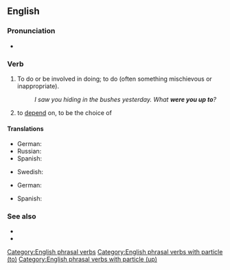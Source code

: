 {{merge|up to something}}
==English==

===Pronunciation===
* {{audio|en|en-au-be up to.ogg|Audio (AU)}}

===Verb===
{{head|en|verb}}

# {{lb|en|idiom}} To do or be involved in doing; to do (often something mischievous or inappropriate).
#: ''I saw you hiding in the bushes yesterday. What '''were you up to'''?''
# {{lb|en|idiom}} to [[depend]] on, to be the choice of

====Translations====
{{trans-top|to do or be involved in doing}}
* German: {{t+|de|vorhaben}}
* Russian: {{t+|ru|вытворя́ть|impf}}
* Spanish: {{t+|es|tramar}}
{{trans-mid}}
* Swedish: {{t+|sv|ha för sig}}
{{trans-bottom}}

{{trans-top|to depend on}}
* German: {{t+|de|hängen}} {{t+|de|von}}
{{trans-mid}}
* Spanish: {{t+|es|depender}} {{t+|es|de}}
{{trans-bottom}}

===See also===
* {{l|en|get up to}}
* {{l|en|up to}}

[[Category:English phrasal verbs]]
[[Category:English phrasal verbs with particle (to)]]
[[Category:English phrasal verbs with particle (up)]]